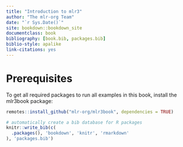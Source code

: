 ```yaml
---
title: "Introduction to mlr3"
author: "The mlr-org Team"
date: "`r Sys.Date()`"
site: bookdown::bookdown_site
documentclass: book
bibliography: [book.bib, packages.bib]
biblio-style: apalike
link-citations: yes
---
```


# Prerequisites

To get all required packages to run all examples in this book, install the mlr3book package:

```r
remotes::install_github("mlr-org/mlr3book", dependencies = TRUE)
```

```r
# automatically create a bib database for R packages
knitr::write_bib(c(
  .packages(), 'bookdown', 'knitr', 'rmarkdown'
), 'packages.bib')
```
